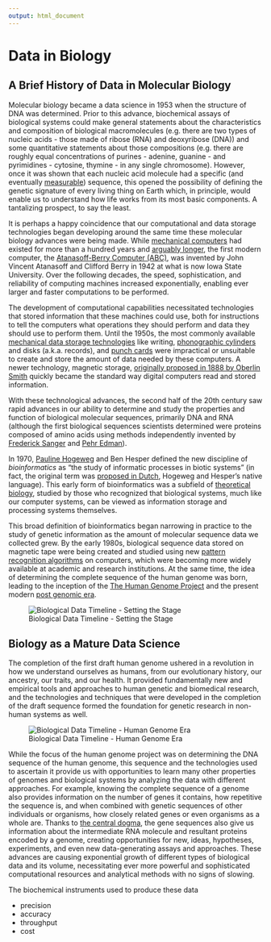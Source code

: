 ```yaml
---
output: html_document
---
```


# Data in Biology {#data-bio}

## A Brief History of Data in Molecular Biology

Molecular biology became a data science in 1953 when the structure of DNA was
determined. Prior to this advance, biochemical assays of biological systems
could make general statements about the characteristics and composition of
biological macromolecules (e.g. there are two types of nucleic acids - those
made of ribose (RNA) and deoxyribose (DNA)) and some quantitative statements
about those compositions (e.g. there are roughly equal concentrations of purines
- adenine, guanine - and pyrimidines - cytosine, thymine - in any single
chromosome). However, once it was shown that each nucleic acid molecule had a
specific (and eventually
[measurable](https://en.wikipedia.org/wiki/DNA_sequencing)) sequence, this
opened the possibility of defining the genetic signature of every living thing
on Earth which, in principle, would enable us to understand how life works from
its most basic components. A tantalizing prospect, to say the least.

It is perhaps a happy coincidence that our computational and data storage
technologies began developing around the same time these molecular biology
advances were being made. While [mechanical
computers](https://en.wikipedia.org/wiki/Difference_engine) had existed for more
than a hundred years and [arguably
longer](https://en.wikipedia.org/wiki/Mechanical_calculator), the first modern
computer, the [Atanasoff-Berry
Computer (ABC)](https://en.wikipedia.org/wiki/Atanasoff%E2%80%93Berry_computer), was
invented by John Vincent Atanasoff and Clifford Berry in 1942 at what is now
Iowa State University. Over the following decades, the speed, sophistication,
and reliability of computing machines increased exponentially, enabling ever
larger and faster computations to be performed.

The development of computational capabilities necessitated technologies that
stored information that these machines could use, both for instructions to tell
the computers what operations they should perform and data they should use to
perform them. Until the 1950s, the most commonly available [mechanical data
storage technologies](https://en.wikipedia.org/wiki/Data_storage) like
writing, [phonographic
cylinders](https://en.wikipedia.org/wiki/Phonograph_cylinder) and disks (a.k.a.
records), and [punch cards](https://en.wikipedia.org/wiki/Punched_card) were
impractical or unsuitable to create and store the amount of data needed by these
computers. A newer technology, magnetic storage, [originally proposed in 1888 by
Oberlin
Smith](https://books.google.com/books?id=zYVMAAAAYAAJ&pg=RA2-PA116#v=onepage&q&f=false)
quickly became the standard way digital computers read and stored information.

With these technological advances, the second half of the 20th century saw rapid
advances in our ability to determine and study the properties and function of
biological molecular sequences, primarily DNA and RNA (although the first
biological sequences scientists determined were proteins composed of amino acids
using methods independently invented by [Frederick
Sanger](https://www.whatisbiotechnology.org/index.php/exhibitions/sanger/insulin)
and [Pehr Edman](https://en.wikipedia.org/wiki/Pehr_Victor_Edman)).

In 1970, [Pauline Hogeweg](https://en.wikipedia.org/wiki/Paulien_Hogeweg) and
Ben Hesper defined the new discipline of *bioinformatics* as "the study of
informatic processes in biotic systems" (in fact, the original term was
[proposed in Dutch](https://www.ncbi.nlm.nih.gov/pmc/articles/PMC3068925/),
Hogeweg and Hesper's native language). This early form of bioinformatics was a
subfield of [theoretical
biology](https://en.wikipedia.org/wiki/Mathematical_and_theoretical_biology),
studied by those who recognized that biological systems, much like our computer
systems, can be viewed as information storage and processing systems themselves.

This broad definition of bioinformatics began narrowing in practice to the study
of genetic information as the amount of molecular sequence data we collected
grew. By the early 1980s, biological sequence data stored on magnetic tape were
being created and studied using new [pattern recognition
algorithms](https://en.wikipedia.org/wiki/Pattern_recognition) on computers,
which were becoming more widely available at academic and research institutions.
At the same time, the idea of determining the complete sequence of the human
genome was born, leading to the inception of the [The Human Genome
Project](https://www.genome.gov/human-genome-project) and the present modern
[post genomic era](https://en.wikipedia.org/wiki/Postgenomic_era).

![Biological Data Timeline - Setting the Stage](biology_data_timeline_1.png)

## Biology as a Mature Data Science

The completion of the first draft human genome ushered in a revolution in how we
understand ourselves as humans, from our evolutionary history, our ancestry, our
traits, and our health. It provided fundamentally new and empirical tools and
approaches to human genetic and biomedical research, and the technologies and
techniques that were developed in the completion of the draft sequence formed
the foundation for genetic research in non-human systems as well.

![Biological Data Timeline - Human Genome Era](biology_data_timeline_2.png)

While the focus of the human genome project was on determining the DNA sequence
of the human genome, this sequence and the technologies used to ascertain it
provide us with opportunities to learn many other properties of genomes and
biological systems by analyzing the data with different approaches. For example,
knowing the complete sequence of a genome also provides information on the
number of genes it contains, how repetitive the sequence is, and when combined
with genetic sequences of other individuals or organisms, how closely related
genes or even organisms as a whole are. Thanks to [the central
dogma](https://en.wikipedia.org/wiki/Central_dogma_of_molecular_biology), the
gene sequences also give us information about the intermediate RNA molecule and
resultant proteins encoded by a genome, creating opportunities for new, ideas,
hypotheses, experiments, and even new data-generating assays and approaches.
These advances are causing exponential growth of different types of biological
data and its volume, necessitating ever more powerful and sophisticated
computational resources and analytical methods with no signs of slowing.

The biochemical instruments used to produce these data

* precision
* accuracy
* throughput
* cost
